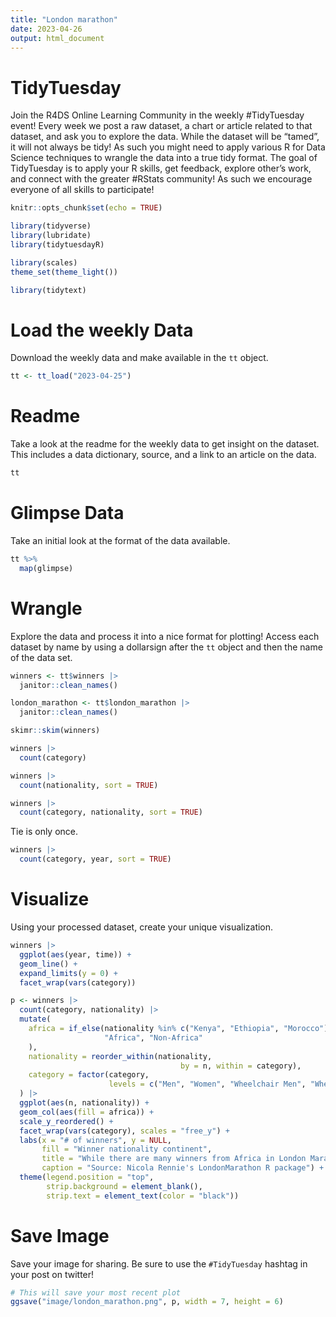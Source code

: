 ```yaml
---
title: "London marathon"
date: 2023-04-26
output: html_document
---
```


# TidyTuesday

Join the R4DS Online Learning Community in the weekly #TidyTuesday event!
Every week we post a raw dataset, a chart or article related to that dataset, and ask you to explore the data.
While the dataset will be “tamed”, it will not always be tidy! As such you might need to apply various R for Data Science techniques to wrangle the data into a true tidy format.
The goal of TidyTuesday is to apply your R skills, get feedback, explore other’s work, and connect with the greater #RStats community!
As such we encourage everyone of all skills to participate!

```r

knitr::opts_chunk$set(echo = TRUE)

library(tidyverse)
library(lubridate)
library(tidytuesdayR)

library(scales)
theme_set(theme_light())

library(tidytext)
```

# Load the weekly Data

Download the weekly data and make available in the `tt` object.

```r

tt <- tt_load("2023-04-25")

```


# Readme

Take a look at the readme for the weekly data to get insight on the dataset.
This includes a data dictionary, source, and a link to an article on the data.

```r

tt

```


# Glimpse Data

Take an initial look at the format of the data available.

```r

tt %>% 
  map(glimpse)

```

# Wrangle

Explore the data and process it into a nice format for plotting! Access each dataset by name by using a dollarsign after the `tt` object and then the name of the data set.

```r
winners <- tt$winners |> 
  janitor::clean_names()

london_marathon <- tt$london_marathon |> 
  janitor::clean_names()
```

```r
skimr::skim(winners)
```

```r
winners |> 
  count(category)

winners |> 
  count(nationality, sort = TRUE)

winners |> 
  count(category, nationality, sort = TRUE)
```

Tie is only once.
```r
winners |> 
  count(category, year, sort = TRUE)

```


# Visualize

Using your processed dataset, create your unique visualization.

```r
winners |> 
  ggplot(aes(year, time)) +
  geom_line() +
  expand_limits(y = 0) +
  facet_wrap(vars(category))
```

```r
p <- winners |> 
  count(category, nationality) |> 
  mutate(
    africa = if_else(nationality %in% c("Kenya", "Ethiopia", "Morocco"),
                     "Africa", "Non-Africa"
    ),
    nationality = reorder_within(nationality,
                                      by = n, within = category),
    category = factor(category,
                      levels = c("Men", "Women", "Wheelchair Men", "Wheelchair Women"))
  ) |> 
  ggplot(aes(n, nationality)) +
  geom_col(aes(fill = africa)) +
  scale_y_reordered() +
  facet_wrap(vars(category), scales = "free_y") +
  labs(x = "# of winners", y = NULL,
       fill = "Winner nationality continent",
       title = "While there are many winners from Africa in London Marathon,\nthere is no winner so far from Africa in Wheelchair category.",
       caption = "Source: Nicola Rennie's LondonMarathon R package") +
  theme(legend.position = "top",
        strip.background = element_blank(),
        strip.text = element_text(color = "black"))
```


# Save Image

Save your image for sharing. Be sure to use the `#TidyTuesday` hashtag in your post on twitter! 

```r

# This will save your most recent plot
ggsave("image/london_marathon.png", p, width = 7, height = 6)

```
